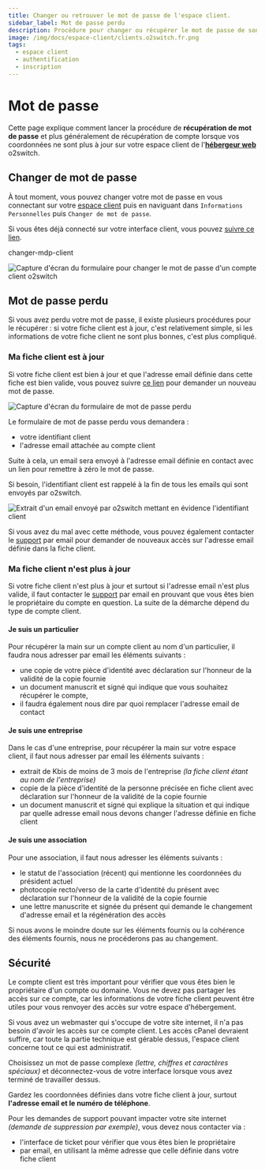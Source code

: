 ```yaml
---
title: Changer ou retrouver le mot de passe de l'espace client.
sidebar_label: Mot de passe perdu
description: Procédure pour changer ou récupérer le mot de passe de son espace client o2switch
image: /img/docs/espace-client/clients.o2switch.fr.png
tags:
  - espace client
  - authentification
  - inscription
---
```


# Mot de passe

Cette page explique comment lancer la procédure de **récupération de mot de passe** et plus généralement de récupération
de compte lorsque vos coordonnées ne sont plus à jour sur votre espace client de
l'**[hébergeur web](https://www.o2switch.fr/hebergement-illimite/)** o2switch.

## Changer de mot de passe 

À tout moment, vous pouvez changer votre mot de passe en vous connectant sur votre
[espace client](https://clients.o2switch.fr/auth/connexion) puis en naviguant dans `Informations Personnelles` puis 
`Changer de mot de passe`.

 Si vous êtes déjà connecté sur votre interface client, vous pouvez 
 [suivre ce lien](https://clients.o2switch.fr/mon-compte/changer-mot-de-passe).

changer-mdp-client

<Image
    src="/img/docs/espace-client/auth/changer-mdp-client.png"
    title="Page pour changer le mot de passe de l'espace client o2switch"
    caption="Formulaire pour changer le mot de passe d'un compte client o2switch"
    alt="Capture d'écran du formulaire pour changer le mot de passe d'un compte client o2switch"
/>

## Mot de passe perdu

Si vous avez perdu votre mot de passe, il existe plusieurs procédures pour le récupérer : si votre fiche client est à
jour, c'est relativement simple, si les informations de votre fiche client ne sont plus bonnes, c'est plus compliqué.

### Ma fiche client est à jour

Si votre fiche client est bien à jour et que l'adresse email définie dans cette fiche est bien valide, vous pouvez
suivre [ce lien](https://clients.o2switch.fr/auth/mot-de-passe-perdu) pour demander un nouveau mot de passe. 

<Image
    src="/img/docs/espace-client/auth/mot-de-passe-perdu.png"
    title="Formulaire pour lancer la procédure de mot de passe perdu"
    caption="Pour lancer la procédure de mot de passe perdu, il faut renseigner votre identifiant et adresse email"
    alt="Capture d'écran du formulaire de mot de passe perdu"
/>

Le formulaire de mot de passe perdu vous demandera : 
  * votre identifiant client 
  * l'adresse email attachée au compte client 

Suite à cela, un email sera envoyé à l'adresse email définie en contact avec un lien pour remettre à zéro le mot de 
passe.

Si besoin, l'identifiant client est rappelé à la fin de tous les emails qui sont envoyés par o2switch. 

<Image
    src="/img/docs/espace-client/auth/rappel-identifiant-client.png"
    title="L'identifiant client est rappelé à la fin de chaque email"
    caption="L'identifiant de connexion est rappelé à la fin des emails envoyés par o2switch"
    alt="Extrait d'un email envoyé par o2switch mettant en évidence l'identifiant client"
/>

Si vous avez du mal avec cette méthode, vous pouvez également contacter le 
[support](https://www.o2switch.fr/support-hebergeur/) par email pour demander de nouveaux accès sur l'adresse email
définie dans la fiche client.

### Ma fiche client n'est plus à jour

Si votre fiche client n'est plus à jour et surtout si l'adresse email n'est plus valide, il faut contacter le
[support](https://www.o2switch.fr/support-hebergeur/) par email en prouvant que vous êtes bien le propriétaire du compte
en question. La suite de la démarche dépend du type de compte client. 

#### Je suis un particulier

Pour récupérer la main sur un compte client au nom d'un particulier, il faudra nous adresser par email les éléments
suivants : 
  - une copie de votre pièce d'identité avec déclaration sur l'honneur de la validité de la copie fournie
  - un document manuscrit et signé qui indique que vous souhaitez récupérer le compte,
  - il faudra également nous dire par quoi remplacer l'adresse email de contact

#### Je suis une entreprise

Dans le cas d'une entreprise, pour récupérer la main sur votre espace client, il faut nous adresser par email les
éléments suivants :
  - extrait de Kbis de moins de 3 mois de l'entreprise *(la fiche client étant au nom de l'entreprise)*
  - copie de la pièce d'identité de la personne précisée en fiche client avec déclaration sur l'honneur de la validité
    de la copie fournie
  - un document manuscrit et signé qui explique la situation et qui indique par quelle adresse email nous devons changer
    l'adresse définie en fiche client

#### Je suis une association

Pour une association, il faut nous adresser les éléments suivants : 
  - le statut de l'association (récent) qui mentionne les coordonnées du président actuel
  - photocopie recto/verso de la carte d'identité du présent avec déclaration sur l'honneur de la validité de la copie
    fournie
  - une lettre manuscrite et signée du présent qui demande le changement d'adresse email et la régénération des accès

Si nous avons le moindre doute sur les éléments fournis ou la cohérence des éléments fournis, nous ne procéderons pas au
changement. 

## Sécurité

Le compte client est très important pour vérifier que vous êtes bien le propriétaire d'un compte ou domaine. Vous ne
devez pas partager les accès sur ce compte, car les informations de votre fiche client peuvent être utiles pour vous
renvoyer des accès sur votre espace d'hébergement. 

Si vous avez un webmaster qui s'occupe de votre site internet, il n'a pas besoin d'avoir les accès sur ce compte client.
Les accès cPanel devraient suffire, car toute la partie technique est gérable dessus, l'espace client concerne tout ce
qui est administratif.

Choisissez un mot de passe complexe *(lettre, chiffres et caractères spéciaux)* et déconnectez-vous de votre interface
lorsque vous avez terminé de travailler dessus.

Gardez les coordonnées définies dans votre fiche client à jour, surtout **l'adresse email et le numéro de téléphone**.

Pour les demandes de support pouvant impacter votre site internet *(demande de suppression par exemple)*, vous devez
nous contacter via :
  * l'interface de ticket pour vérifier que vous êtes bien le propriétaire
  * par email, en utilisant la même adresse que celle définie dans votre fiche client